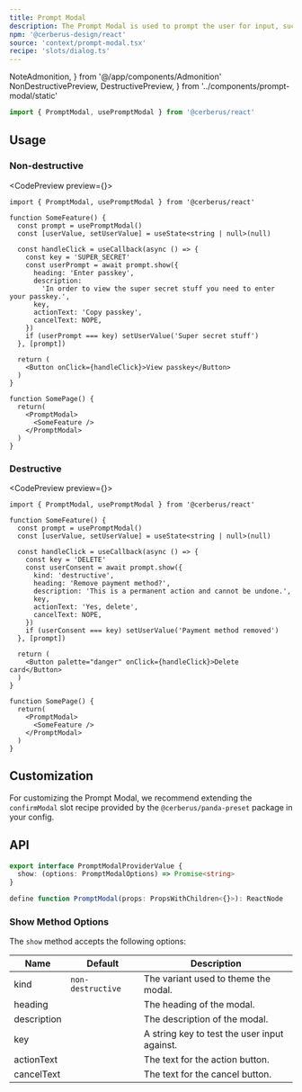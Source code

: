 ```yaml
---
title: Prompt Modal
description: The Prompt Modal is used to prompt the user for input, such as a passkey or confirmation for destructive actions.
npm: '@cerberus-design/react'
source: 'context/prompt-modal.tsx'
recipe: 'slots/dialog.ts'
---
```


  NoteAdmonition,
} from '@/app/components/Admonition'
  NonDestructivePreview,
  DestructivePreview,
} from '../components/prompt-modal/static'

```ts
import { PromptModal, usePromptModal } from '@cerberus/react'
```

## Usage

### Non-destructive

<CodePreview preview={<NonDestructivePreview />}>
```tsx title="some-page.tsx" {9}
import { PromptModal, usePromptModal } from '@cerberus/react'

function SomeFeature() {
  const prompt = usePromptModal()
  const [userValue, setUserValue] = useState<string | null>(null)

  const handleClick = useCallback(async () => {
    const key = 'SUPER_SECRET'
    const userPrompt = await prompt.show({
      heading: 'Enter passkey',
      description:
        'In order to view the super secret stuff you need to enter your passkey.',
      key,
      actionText: 'Copy passkey',
      cancelText: NOPE,
    })
    if (userPrompt === key) setUserValue('Super secret stuff')
  }, [prompt])

  return (
    <Button onClick={handleClick}>View passkey</Button>
  )
}

function SomePage() {
  return(
    <PromptModal>
      <SomeFeature />
    </PromptModal>
  )
}
```
</CodePreview>

### Destructive

<CodePreview preview={<DestructivePreview />}>
```tsx title="some-page.tsx" {10}
import { PromptModal, usePromptModal } from '@cerberus/react'

function SomeFeature() {
  const prompt = usePromptModal()
  const [userValue, setUserValue] = useState<string | null>(null)

  const handleClick = useCallback(async () => {
    const key = 'DELETE'
    const userConsent = await prompt.show({
      kind: 'destructive',
      heading: 'Remove payment method?',
      description: 'This is a permanent action and cannot be undone.',
      key,
      actionText: 'Yes, delete',
      cancelText: NOPE,
    })
    if (userConsent === key) setUserValue('Payment method removed')
  }, [prompt])

  return (
    <Button palette="danger" onClick={handleClick}>Delete card</Button>
  )
}

function SomePage() {
  return(
    <PromptModal>
      <SomeFeature />
    </PromptModal>
  )
}
```
</CodePreview>

## Customization

For customizing the Prompt Modal, we recommend extending the `confirmModal` slot recipe provided by the `@cerberus/panda-preset` package in your config.

## API

```ts showLineNumbers=false
export interface PromptModalProviderValue {
  show: (options: PromptModalOptions) => Promise<string>
}

define function PromptModal(props: PropsWithChildren<{}>): ReactNode
````

### Show Method Options

The `show` method accepts the following options:

| Name     | Default | Description                            |
| -------- | ------- | -------------------------------------- |
| kind | `non-destructive` | The variant used to theme the modal.           |
| heading |  | The heading of the modal. |
| description |  | The description of the modal. |
| key |  | A string key to test the user input against. |
| actionText |  | The text for the action button. |
| cancelText |  | The text for the cancel button. |
